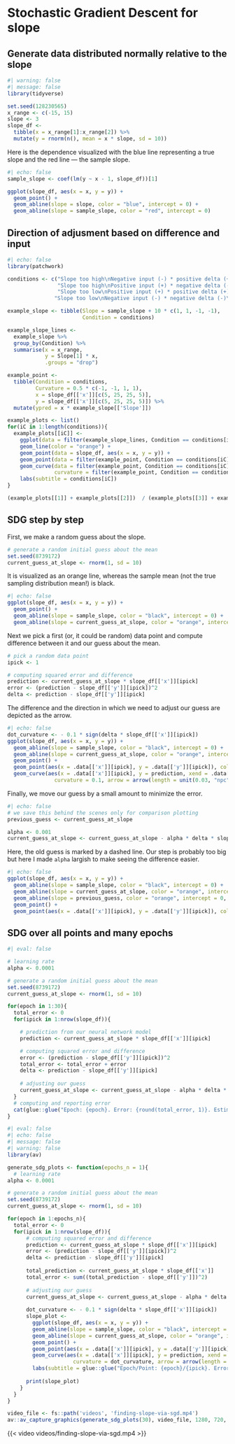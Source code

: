 # Stochastic Gradient Descent for slope


## Generate data distributed normally relative to the slope

```r
#| warning: false
#| message: false
library(tidyverse)

set.seed(128230565)
x_range <- c(-15, 15)
slope <- 3
slope_df <- 
  tibble(x = x_range[1]:x_range[2]) %>%
  mutate(y = rnorm(n(), mean = x * slope, sd = 10))
```

Here is the dependence visualized with the blue line representing a true slope and the red line --- the sample slope.
```r
#| echo: false
sample_slope <- coef(lm(y ~ x - 1, slope_df))[1]

ggplot(slope_df, aes(x = x, y = y)) +
  geom_point() +
  geom_abline(slope = slope, color = "blue", intercept = 0) +
  geom_abline(slope = sample_slope, color = "red", intercept = 0)
```

## Direction of adjusment based on difference and input

```r
#| echo: false
library(patchwork)

conditions <- c("Slope too high\nNegative input (-) * positive delta (+)\nReduce weight (-)",
                "Slope too high\nPositive input (+) * negative delta (-)\nReduce weight (-)",
                "Slope too low\nPositive input (+) * positive delta (+)\nIncrease weight (+)",
               "Slope too low\nNegative input (-) * negative delta (-)\nIncrease weight (+)")

example_slope <- tibble(Slope = sample_slope + 10 * c(1, 1, -1, -1),
                        Condition = conditions) 

example_slope_lines <-
  example_slope %>%
  group_by(Condition) %>%
  summarise(x = x_range,
            y = Slope[1] * x,
            .groups = "drop")

example_point <-
  tibble(Condition = conditions,
         Curvature = 0.5 * c(-1, -1, 1, 1),
         x = slope_df[['x']][c(5, 25, 25, 5)],
         y = slope_df[['x']][c(5, 25, 25, 5)]) %>%
  mutate(ypred = x * example_slope[['Slope']])

example_plots <- list()
for(iC in 1:length(conditions)){
  example_plots[[iC]] <-
    ggplot(data = filter(example_slope_lines, Condition == conditions[iC]), aes(x = x, y = y)) +
    geom_line(color = "orange") +
    geom_point(data = slope_df, aes(x = x, y = y)) +
    geom_point(data = filter(example_point, Condition == conditions[iC]), color = "red") +
    geom_curve(data = filter(example_point, Condition == conditions[iC]), aes(x = x, y = ypred, xend = x, yend = y),
               curvature = filter(example_point, Condition == conditions[iC])[['Curvature']][1], arrow = arrow(length = unit(0.03, "npc"))) +
    labs(subtitle = conditions[iC])
}

(example_plots[[1]] + example_plots[[2]])  / (example_plots[[3]] + example_plots[[4]])
```


## SDG step by step

First, we make a random guess about the slope.
```r
# generate a random initial guess about the mean
set.seed(8739172)
current_guess_at_slope <- rnorm(1, sd = 10)
```

It is visualized as an orange line, whereas the sample mean (not the true sampling distribution mean!) is black.
```r
#| echo: false
ggplot(slope_df, aes(x = x, y = y)) +
  geom_point() +
  geom_abline(slope = sample_slope, color = "black", intercept = 0) +
  geom_abline(slope = current_guess_at_slope, color = "orange", intercept = 0)
```

Next we pick a first (or, it could be random) data point and compute difference between it and our guess about the mean.
```r
# pick a random data point
ipick <- 1

# computing squared error and difference
prediction <- current_guess_at_slope * slope_df[['x']][ipick]
error <- (prediction - slope_df[['y']][ipick])^2
delta <- prediction - slope_df[['y']][ipick]
```

The difference and the direction in which we need to adjust our guess are depicted as the arrow.
```r
#| echo: false
dot_curvature <- - 0.1 * sign(delta * slope_df[['x']][ipick])
ggplot(slope_df, aes(x = x, y = y)) +
  geom_abline(slope = sample_slope, color = "black", intercept = 0) +
  geom_abline(slope = current_guess_at_slope, color = "orange", intercept = 0) +
  geom_point() +
  geom_point(aes(x = .data[['x']][ipick], y = .data[['y']][ipick]), color = "red") +
  geom_curve(aes(x = .data[['x']][ipick], y = prediction, xend = .data[['x']][ipick], yend = .data[['y']][ipick]),
               curvature = 0.1, arrow = arrow(length = unit(0.03, "npc"))) 
```
Finally, we move our guess by a small amount to minimize the error.
```r
#| echo: false
# we save this behind the scenes only for comparison plotting 
previous_guess <- current_guess_at_slope
```
```r
alpha <- 0.001
current_guess_at_slope <- current_guess_at_slope - alpha * delta * slope_df[['x']][ipick]
```

Here, the old guess is marked by a dashed line. Our step is probably too big but here I made `alpha` largish to make seeing the difference easier.
```r
#| echo: false
ggplot(slope_df, aes(x = x, y = y)) +
  geom_abline(slope = sample_slope, color = "black", intercept = 0) +
  geom_abline(slope = current_guess_at_slope, color = "orange", intercept = 0) +
  geom_abline(slope = previous_guess, color = "orange", intercept = 0, linetype = "dashed") +
  geom_point() +
  geom_point(aes(x = .data[['x']][ipick], y = .data[['y']][ipick]), color = "red") 
```

## SDG over all points and many epochs
```r
#| eval: false

# learning rate
alpha <- 0.0001

# generate a random initial guess about the mean
set.seed(8739172)
current_guess_at_slope <- rnorm(1, sd = 10)

for(epoch in 1:30){
  total_error <- 0
  for(ipick in 1:nrow(slope_df)){

    # prediction from our neural network model
    prediction <- current_guess_at_slope * slope_df[['x']][ipick]

    # computing squared error and difference
    error <- (prediction - slope_df[['y']][ipick])^2
    total_error <- total_error + error
    delta <- prediction - slope_df[['y']][ipick]
    
    # adjusting our guess
    current_guess_at_slope <- current_guess_at_slope - alpha * delta * slope_df[['x']][ipick]
  }
  # computing and reporting error
  cat(glue::glue("Epoch: {epoch}. Error: {round(total_error, 1)}. Estimate: {round(current_guess_at_slope, 2)}. Sample slope: {round(sample_slope, 2)}"), "\n")
}
```

```r
#| eval: false
#| echo: false
#| message: false
#| warning: false
library(av)

generate_sdg_plots <- function(epochs_n = 1){
  # learning rate
alpha <- 0.0001

# generate a random initial guess about the mean
set.seed(8739172)
current_guess_at_slope <- rnorm(1, sd = 10)

for(epoch in 1:epochs_n){
  total_error <- 0
  for(ipick in 1:nrow(slope_df)){
      # computing squared error and difference
      prediction <- current_guess_at_slope * slope_df[['x']][ipick]
      error <- (prediction - slope_df[['y']][ipick])^2
      delta <- prediction - slope_df[['y']][ipick]
      
      total_prediction <- current_guess_at_slope * slope_df[['x']]
      total_error <- sum((total_prediction - slope_df[['y']])^2)
      
      # adjusting our guess
      current_guess_at_slope <- current_guess_at_slope - alpha * delta * slope_df[['x']][ipick]
      
      dot_curvature <- - 0.1 * sign(delta * slope_df[['x']][ipick])
      slope_plot <- 
        ggplot(slope_df, aes(x = x, y = y)) +
        geom_abline(slope = sample_slope, color = "black", intercept = 0) +
        geom_abline(slope = current_guess_at_slope, color = "orange", intercept = 0) +
        geom_point() +
        geom_point(aes(x = .data[['x']][ipick], y = .data[['y']][ipick]), color = "red") +
        geom_curve(aes(x = .data[['x']][ipick], y = prediction, xend = .data[['x']][ipick], yend = .data[['y']][ipick]),
                     curvature = dot_curvature, arrow = arrow(length = unit(0.03, "npc"))) +
        labs(subtitle = glue::glue("Epoch/Point: {epoch}/{ipick}. Error: {round(total_error, 1)}. Estimate: {round(current_guess_at_slope, 2)}. Sample mean: {round(sample_slope, 2)}"))
      
      print(slope_plot)
    }
  }
}

video_file <- fs::path('videos', 'finding-slope-via-sgd.mp4')
av::av_capture_graphics(generate_sdg_plots(30), video_file, 1280, 720, res = 144, framerate=15)
```

{{< video videos/finding-slope-via-sgd.mp4 >}}

